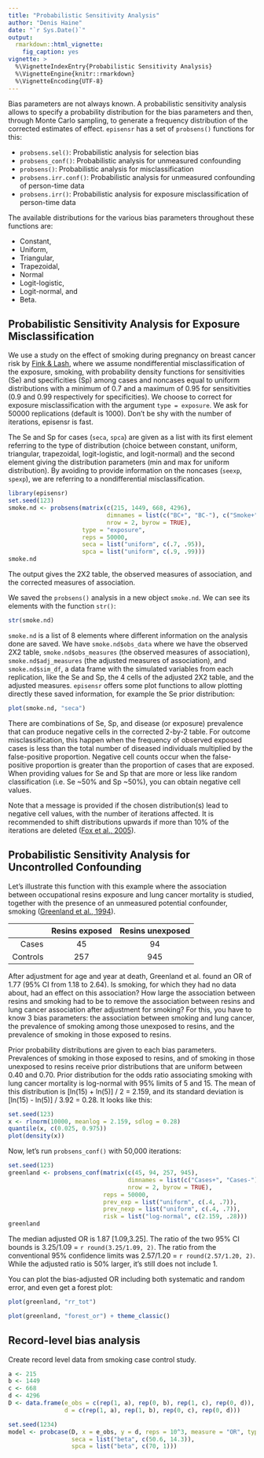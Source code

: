 ```yaml
---
title: "Probabilistic Sensitivity Analysis"
author: "Denis Haine"
date: "`r Sys.Date()`"
output:
  rmarkdown::html_vignette:
    fig_caption: yes
vignette: >
  %\VignetteIndexEntry{Probabilistic Sensitivity Analysis}
  %\VignetteEngine{knitr::rmarkdown}
  %\VignetteEncoding{UTF-8}
---
```


Bias parameters are not always known.
A probabilistic sensitivity analysis allows to specify a probability
distribution for the bias parameters and then, through Monte Carlo sampling, to
generate a frequency distribution of the corrected estimates of effect.
`episensr` has a set of `probsens()` functions for this:

* `probsens.sel()`: Probabilistic analysis for selection bias
* `probsens_conf()`: Probabilistic analysis for unmeasured confounding
* `probsens()`: Probabilistic analysis for misclassification
* `probsens.irr.conf()`: Probabilistic analysis for unmeasured confounding of person-time data
* `probsens.irr()`: Probabilistic analysis for exposure misclassification of person-time data

The available distributions for the various bias parameters throughout these
functions are:

* Constant,
* Uniform,
* Triangular,
* Trapezoidal,
* Normal
* Logit-logistic,
* Logit-normal, and
* Beta.

## Probabilistic Sensitivity Analysis for Exposure Misclassification

We use a study on the effect of smoking during pregnancy on breast cancer risk
by [Fink & Lash](https://pubmed.ncbi.nlm.nih.gov/12946045/), where we assume
nondifferential misclassification of the exposure, smoking, with probability
density functions for sensitivities (Se) and specificities (Sp) among cases and
noncases equal to uniform distributions with a minimum of 0.7 and a maximum of
0.95 for sensitivities (0.9 and 0.99 respectively for specificities).
We choose to correct for exposure misclassification with the argument `type =
exposure`.
We ask for 50000 replications (default is 1000).
Don't be shy with the number of iterations, episensr is fast.

The Se and Sp for cases (`seca`, `spca`) are given as a list with its first
element referring to the type of distribution (choice between constant, uniform,
triangular, trapezoidal, logit-logistic, and logit-normal) and the second
element giving the distribution parameters (min and max for uniform
distribution).
By avoiding to provide information on the noncases (`seexp`, `spexp`), we are
referring to a nondifferential misclassification.

```r
library(episensr)
set.seed(123)
smoke.nd <- probsens(matrix(c(215, 1449, 668, 4296),
                            dimnames = list(c("BC+", "BC-"), c("Smoke+", "Smoke-")),
                            nrow = 2, byrow = TRUE),
                     type = "exposure",
                     reps = 50000,
                     seca = list("uniform", c(.7, .95)),
                     spca = list("uniform", c(.9, .99)))
smoke.nd
```

The output gives the 2X2 table, the observed measures of association, and the
corrected measures of association.

We saved the `probsens()` analysis in a new object `smoke.nd`.
We can see its elements with the function `str()`:

```r
str(smoke.nd)
```

`smoke.nd` is a list of 8 elements where different information on the analysis
done are saved.
We have `smoke.nd$obs_data` where we have the observed 2X2 table,
`smoke.nd$obs_measures` (the observed measures of association),
`smoke.nd$adj_measures` (the adjusted measures of association), and
`smoke.nd$sim_df`, a data frame with the simulated variables from each
replication, like the Se and Sp, the 4 cells of the adjusted 2X2 table, and the
adjusted measures.
`episensr` offers some plot functions to allow plotting directly these saved
information, for example the Se prior distribution:

```r
plot(smoke.nd, "seca")
```

There are combinations of Se, Sp, and disease (or exposure) prevalence that
can produce negative cells in the corrected 2-by-2 table.
For outcome   misclassification, this happen when the frequency of observed
exposed cases is less than the total number of diseased individuals multiplied
by the false-positive proportion.
Negative cell counts occur when the false-positive proportion is greater than
the proportion of cases that are exposed.
When providing values for Se and Sp that are more or less like random
classification (i.e. Se ~50% and Sp ~50%), you can obtain negative cell values.

Note that a message is provided if the chosen distribution(s) lead to negative
cell values, with the number of iterations affected.
It is recommended to shift distributions upwards if more than 10% of the
iterations are deleted ([Fox et al., 2005](https://doi.org/10.1093/ije/dyi184)).

## Probabilistic Sensitivity Analysis for Uncontrolled Confounding

Let's illustrate this function with this example where the association between
occupational resins exposure and lung cancer mortality is studied, together with
the presence of an unmeasured potential confounder, smoking ([Greenland et al.,
1994](https://pubmed.ncbi.nlm.nih.gov/7927843/)).

|          | Resins exposed | Resins unexposed |
|---------:|:--------------:|:----------------:|
|    Cases | 45             | 94               |
| Controls | 257            | 945              |

After adjustment for age and year at death, Greenland et al. found an OR of 1.77
(95% CI from 1.18 to 2.64).
Is smoking, for which they had no data about, had an effect on this association?
How large the association between resins and smoking had to be to remove the
association between resins and lung cancer association after adjustment for
smoking?
For this, you have to know 3 bias parameters: the association between smoking
and lung cancer, the prevalence of smoking among those unexposed to resins, and
the prevalence of smoking in those exposed to resins.

Prior probability distributions are given to each bias parameters.
Prevalences of smoking in those exposed to resins, and of smoking in those
unexposed to resins receive prior distributions that are uniform between 0.40
and 0.70.
Prior distribution for the odds ratio associating smoking with lung cancer
mortality is log-normal with 95% limits of 5 and 15.
The mean of this distribution is [ln(15) + ln(5)] / 2 = 2.159, and its standard
deviation is [ln(15) - ln(5)] / 3.92 = 0.28. It looks like this:

```r
set.seed(123)
x <- rlnorm(10000, meanlog = 2.159, sdlog = 0.28)
quantile(x, c(0.025, 0.975))
plot(density(x))
```

Now, let's run `probsens_conf()` with 50,000 iterations:

```r
set.seed(123)
greenland <- probsens_conf(matrix(c(45, 94, 257, 945),
                                  dimnames = list(c("Cases+", "Cases-"), c("Res+", "Res-")),
                                  nrow = 2, byrow = TRUE),
                           reps = 50000,
                           prev_exp = list("uniform", c(.4, .7)),
                           prev_nexp = list("uniform", c(.4, .7)),
                           risk = list("log-normal", c(2.159, .28)))
greenland
```

The median adjusted OR is 1.87 [1.09,3.25].
The ratio of the two 95% CI bounds is 3.25/1.09 = `r round(3.25/1.09, 2)`.
The ratio from the conventional 95% confidence limits was 2.57/1.20 = `r round(2.57/1.20, 2)`.
While the adjusted ratio is 50% larger, it's still does not include 1.

You can plot the bias-adjusted OR including both systematic and random error, and even get a forest plot:

```r
plot(greenland, "rr_tot")
```

```r
plot(greenland, "forest_or") + theme_classic()
```

## Record-level bias analysis
Create record level data from smoking case control study.
```r
a <- 215
b <- 1449
c <- 668
d <- 4296
D <- data.frame(e_obs = c(rep(1, a), rep(0, b), rep(1, c), rep(0, d)),
                d = c(rep(1, a), rep(1, b), rep(0, c), rep(0, d)))

set.seed(1234)
model <- probcase(D, x = e_obs, y = d, reps = 10^3, measure = "OR", type = "exposure",
                  seca = list("beta", c(50.6, 14.3)),
                  spca = list("beta", c(70, 1)))
```
